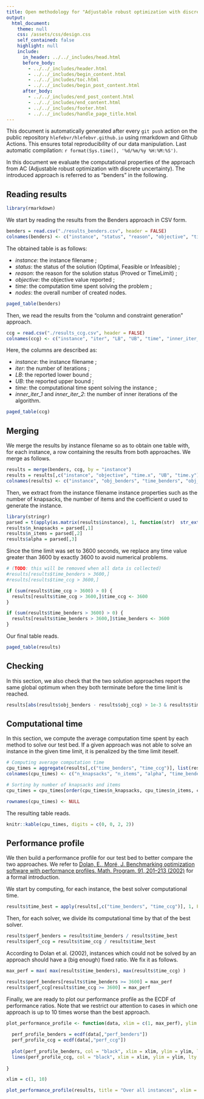 ```yaml
---
title: Open methodology for "Adjustable robust optimization with discrete uncertainty"
output: 
  html_document:
    theme: null
    css: /assets/css/design.css
    self_contained: false
    highlight: null
    include:
      in_header: ../../_includes/head.html
      before_body: 
        - ../../_includes/header.html
        - ../../_includes/begin_content.html
        - ../../_includes/toc.html
        - ../../_includes/begin_post_content.html
      after_body: 
        - ../../_includes/end_post_content.html
        - ../../_includes/end_content.html
        - ../../_includes/footer.html
        - ../../_includes/handle_page_title.html
---
```


<div class="warning">This document is automatically generated after every `git push` action on the public repository `hlefebvr/hlefebvr.github.io` using rmarkdown and Github Actions. This ensures total reproducibility of our data manipulation. Last automatic compilation: `r format(Sys.time(), '%d/%m/%y %H:%M:%S')`.</div>

In this document we evaluate the computational properties of the approach from AC (Adjustable robust optimization with discrete uncertainty). The introduced approach is referred to as "benders" in the following. 

## Reading results

```r
library(rmarkdown)
```

We start by reading the results from the Benders approach in CSV form.
```r
benders = read.csv("./results_benders.csv", header = FALSE)
colnames(benders) <- c("instance", "status", "reason", "objective", "time", "nodes")
```

The obtained table is as follows:

- *instance*: the instance filename ;
- *status*: the status of the solution (Optimal, Feasible or Infeasible) ;
- *reason*: the reason for the solution status (Proved or TimeLimit) ;
- *objective*: the objective value reported ;
- *time*: the computation time spent solving the problem ;
- *nodes*: the overall number of created nodes.

```r
paged_table(benders)
```

Then, we read the results from the "column and constraint generation" approach.

```r
ccg = read.csv("./results_ccg.csv", header = FALSE)
colnames(ccg) <- c("instance", "iter", "LB", "UB", "time", "inner_iter_1", "inner_iter_2")
```

Here, the columns are described as:

- *instance*: the instance filename ; 
- *iter*: the number of iterations ;
- *LB*: the reported lower bound ;
- *UB*: the reported upper bound ; 
- *time*: the computational time spent solving the instance ;
- *inner_iter_1* and *inner_iter_2*: the number of inner iterations of the algorithm.

```r
paged_table(ccg)
```

## Merging

We merge the results by instance filename so as to obtain one table with, for each instance, a row containing the results from both approaches. We merge as follows.

```r
results = merge(benders, ccg, by = "instance")
results = results[,c("instance", "objective", "time.x", "UB", "time.y")]
colnames(results) <- c("instance", "obj_benders", "time_benders", "obj_ccg", "time_ccg")
```

Then, we extract from the instance filename instance properties such as the number of knapsacks, the number of items and the coefficient $\alpha$ used to generate the instance.

```r
library(stringr)
parsed = t(apply(as.matrix(results$instance), 1, function(str)  str_extract_all(results$instance, regex("([0-9]+)"))[[1]]))
results$n_knapsacks = parsed[,1]
results$n_items = parsed[,2]
results$alpha = parsed[,3]
```

Since the time limit was set to 3600 seconds, we replace any time value greater than 3600 by exactly 3600 to avoid numerical problems.

```r
# (TODO: this will be removed when all data is collected)
#results[results$time_benders > 3600,]
#results[results$time_ccg > 3600,]
```

```r
if (sum(results$time_ccg > 3600) > 0) {
  results[results$time_ccg > 3600,]$time_ccg <- 3600
}

if (sum(results$time_benders > 3600) > 0) {
  results[results$time_benders > 3600,]$time_benders <- 3600
}
```

Our final table reads.

```r
paged_table(results)
```

## Checking

In this section, we also check that the two solution approaches report the same global optimum when they both terminate before the time limit is reached.

```r
results[abs(results$obj_benders - results$obj_ccg) > 1e-3 & results$time_ccg < 3600 & results$time_benders < 3600, ][,c("instance", "obj_benders", "obj_ccg", "time_benders", "time_ccg")]
```

## Computational time

In this section, we compute the average computation time spent by each method to solve our test bed. If a given approach was not able to solve an instance in the given time limit, it is penalized by the time limit iteself. 

```r
# Computing average computation time
cpu_times = aggregate(results[,c("time_benders", "time_ccg")], list(results$n_knapsacks, results$n_items, results$alpha), mean)
colnames(cpu_times) <- c("n_knapsacks", "n_items", "alpha", "time_benders", "time_ccg")

# Sorting by number of knapsacks and items
cpu_times = cpu_times[order(cpu_times$n_knapsacks, cpu_times$n_items, cpu_times$alpha),]

rownames(cpu_times) <- NULL
```

The resulting table reads.

```r
knitr::kable(cpu_times, digits = c(0, 0, 2, 2))
```

## Performance profile

We then build a performance profile for our test bed to better compare the two approaches. We refer to <a href="https://arxiv.org/abs/cs/0102001">Dolan, E., Moré, J. Benchmarking optimization software with performance profiles. Math. Program. 91, 201–213 (2002)</a> for a formal introduction.

We start by computing, for each instance, the best solver computational time.

```r
results$time_best = apply(results[,c("time_benders", "time_ccg")], 1, FUN = min)
```

Then, for each solver, we divide its computational time by that of the best solver.

```r
results$perf_benders = results$time_benders / results$time_best
results$perf_ccg = results$time_ccg / results$time_best
```

According to Dolan et al. (2002), instances which could not be solved by an approach should have a (big enough) fixed ratio. We fix it as follows.

```r
max_perf = max( max(results$time_benders), max(results$time_ccg) )

results$perf_benders[results$time_benders >= 3600] = max_perf
results$perf_ccg[results$time_ccg >= 3600] = max_perf
```

Finally, we are ready to plot our performance profile as the ECDF of performance ratios. Note that we restrict our attention to cases in which one approach is up to 10 times worse than the best approach.

```r
plot_performance_profile <- function(data, xlim = c(1, max_perf), ylim = c(0., 1.), title = "Performance profile") {
  
  perf_profile_benders = ecdf(data[,"perf_benders"])
  perf_profile_ccg = ecdf(data[,"perf_ccg"])
  
  plot(perf_profile_benders, col = "black", xlim = xlim, ylim = ylim, lty = "solid", cex = 0, main = title)
  lines(perf_profile_ccg, col = "black", xlim = xlim, ylim = ylim, lty = "dotted", cex = 0)
  
}

xlim = c(1, 10)

plot_performance_profile(results, title = "Over all instances", xlim = xlim)
```
